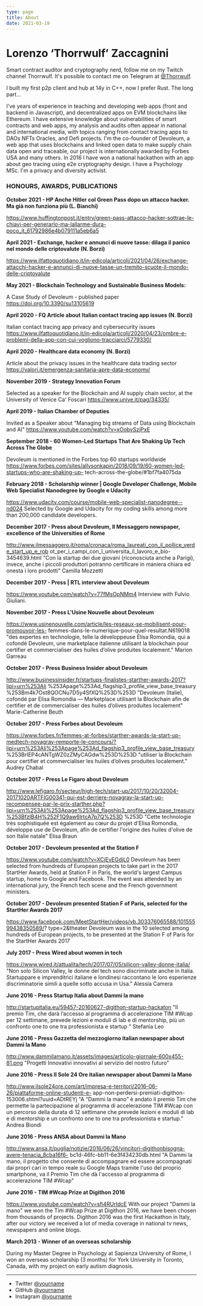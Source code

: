 ```yaml
---
type: page
title: About
date: 2021-03-19
---
```


# Lorenzo ‘Thorrwulf’ Zaccagnini

Smart contract auditor and cryptography nerd, follow me on my Twitch channel Thorrwulf. It's possible to contact me on Telegram at [@Thorrwulf](https://t.me/Thorrwulf).

I built my first p2p client and hub at 14y in C++, now I prefer Rust. The long part…

I've years of experience in teaching and developing web apps (front and backend in Javascript), and decentralized apps on EVM blockchains like Ethereum. I have extensive knowledge about vulnerabilities of smart contracts and web apps, my analysis and audits often appear in national and international media, with topics ranging from contact tracing apps to DAOs NFTs Oracles, and Defi projects. I'm the co-founder of Devoleum, a web app that uses blockchains and linked open data to make supply chain data open and traceable, our project is internationally awarded by Forbes USA and many others. In 2016 I have won a national hackathon with an app about geo tracing using e2e cryptography design. I have a Psychology MSc. I'm a privacy and diversity activist.

### HONOURS, AWARDS, PUBLICATIONS

**October 2021 - HP Anche Hitler col Green Pass dopo un attacco hacker. Ma già non funziona più (L. Bianchi)**

https://www.huffingtonpost.it/entry/green-pass-attacco-hacker-sottrae-le-chiavi-per-generarlo-ma-lallarme-dura-poco_it_61792986e4b079111a5eb6a5

**April 2021 - Exchange, hacker e annunci di nuove tasse: dilaga il panico nel mondo delle criptovalute (N. Borzi)**

https://www.ilfattoquotidiano.it/in-edicola/articoli/2021/04/26/exchange-attacchi-hacker-e-annunci-di-nuove-tasse-un-tremito-scuote-il-mondo-delle-criptovalute

**May 2021 - Blockchain Technology and Sustainable Business Models:**

A Case Study of Devoleum - published paper
https://doi.org/10.3390/su13105619

**April 2020 - FQ Article about Italian contact tracing app issues (N. Borzi)**

Italian contact tracing app privacy and cybersecurity issues
https://www.ilfattoquotidiano.it/in-edicola/articoli/2020/04/23/ombre-e-problemi-della-app-con-cui-vogliono-tracciarci/5779330/

**April 2020 - Healthcare data economy (N. Borzi)**

Article about the privacy issues in the healthcare data trading sector
https://valori.it/emergenza-sanitaria-apre-data-economy/

**November 2019 - Strategy Innovation Forum**

Selected as a speaker for the Blockchain and AI supply chain sector, at the University of Venice Ca' Foscari
https://www.unive.it/pag/34335/

**April 2019 - Italian Chamber of Deputies**

Invited as a Speaker about "Managing big streams of Data using Blockchain and AI"
https://www.youtube.com/watch?v=xOobvSzjPxE

**September 2018 - 60 Women-Led Startups That Are Shaking Up Tech Across The Globe**

Devoleum is mentioned in the Forbes top 60 startups worldwide
https://www.forbes.com/sites/allysonkapin/2018/09/19/60-women-led-startups-who-are-shaking-up- tech-across-the-globe/#1bf7fa4075da

**February 2018 - Scholarship winner | Google Developer Challenge, Mobile Web Specialist Nanodegree by Google e Udacity**

https://www.udacity.com/course/mobile-web-specialist-nanodegree--nd024
Selected by Google and Udacity for my coding skills among more than 200,000 candidate developers.

**December 2017 - Press about Devoleum, Il Messaggero newspaper, excellence of the Universities of Rome**

http://www.ilmessaggero.it/roma/cronaca/roma_laureati_con_il_pollice_verde_start_up_e_rob ot_per_i_campi_con_l_universita_il_lavoro_e_bio-3454639.html
"Con la startup dei due giovani (riconosciuta anche a Parigi), invece, anche i piccoli produttori potranno certificare in maniera chiara ed onesta i loro prodotti" Camilla Mozzetti

**December 2017 - Press | RTL interview about Devoleum**

https://www.youtube.com/watch?v=77fMsOpNMm4
Interview with Fulvio Giuliani.

**November 2017 - Press L'Usine Nouvelle about Devoleum**

https://www.usinenouvelle.com/article/les-reseaux-se-mobilisent-pour-promouvoir-les- femmes-dans-le-numerique-pour-quel-resultat.N619018
"des expertes en technologie, telle la développeuse Élisa Romondia, qui a cofondé Devoleum, une marketplace italienne utilisant la blockchain pour certifier et commercialiser des huiles d’olive produites localement." Marion Garreau

**October 2017 - Press Business Insider about Devoleum**

http://www.businessinsider.fr/startups-finalistes-starther-awards-2017?lipi=urn%253Ali %253Apage%253Ad_flagship3_profile_view_base_treasury %253Bm4k7Ost8QOCNu7D5y4SfXQ%253D%253D
"Devoleum (Italie), cofondé par Elisa Romondia — Marketplace utilisant la Blockchain afin de certifier et de commercialiser des huiles d’olives produites localement" Marie-Catherine Beuth

**October 2017 - Press Forbes about Devoleum**

https://www.forbes.fr/femmes-at-forbes/starther-awards-la-start-up-medtech-novagray-remporte-le-concours/?lipi=urn%253Ali%253Apage%253Ad_flagship3_profile_view_base_treasury %253BrIEP4cANTgWZ0zZMyCAGdw%253D%253D
"utiliser la Blockchain pour certifier et commercialiser les huiles d’olives produites localement." Audrey Chabal

**October 2017 - Press Le Figaro about Devoleum**

http://www.lefigaro.fr/secteur/high-tech/start-up/2017/10/20/32004-20171020ARTFIG00341-qui-est-derriere-novagray-la-start-up-recompensee-par-le-prix-starther.php?lipi=urn%253Ali%253Apage%253Ad_flagship3_profile_view_base_treasury%253BfzIB4H%252F1Q9aw6lrtcA7p7Q%253D %253D
"Cette technologie très sophistiquée est également au cœur du projet d'Elisa Romondia, développe use de Devoleum, afin de certifier l'origine des huiles d'olive de son Italie natale" Elisa Braun

**October 2017 - Devoleum presented at the Station F**

https://www.youtube.com/watch?v=XCjEvEGdjL0
Devoleum has been selected from hundreds of European projects to take part in the 2017 StartHer Awards, held at Station F in Paris, the world's largest Campus startup, home to Google and Facebook. The event was attended by an international jury, the French tech scene and the French government ministers.

**October 2017 - Devoleum presented Station F of Paris, selected for the StartHer Awards 2017**

https://www.facebook.com/MeetStartHer/videos/vb.303376065588/10155599438350589/? type=2&amp;theater
Devoleum was in the 10 selected among hundreds of European projects, to be presented at the Station F of Paris for the StartHer Awards 2017

**July 2017 - Press Wired about women in tech**

https://www.wired.it/attualita/tech/2017/07/05/silicon-valley-donne-italia/
"Non solo Silicon Valley, le donne del tech sono discriminate anche in Italia. Startuppare e imprenditrici italiane e londinesi raccontano le loro esperienze discriminatorie simili a quelle sotto accusa in Usa." Alessia Camera

**June 2016 - Press Startup Italia about Dammi la mano**

http://startupitalia.eu/59457-20160627-digithon-startup-hackaton
"Il premio Tim, che darà l’accesso al programma di accelerazione TIM #Wcap per 12 settimane, prevede lezioni e moduli di lab e di mentorship, più un confronto one to one tra professionista e startup " Stefania Leo

**June 2016 - Press Gazzetta del mezzogiorno italian newspaper about Dammi la Mano**

http://www.dammilamano.it/assets/images/articolo-giornale-600x455-81.png
"Progetti Innovativi innovativi al servizio del nostro futuro"

**June 2016 - Press Il Sole 24 Ore italian newspaper about Dammi la Mano**

http://www.ilsole24ore.com/art/impresa-e-territori/2016-06-26/piattaforme-online-studenti-e- app-non-perdersi-premiati-digithon-153006.shtml?uuid=ADtREYj
"A “Dammi la mano” è andato il premio Tim che permette la partecipazione al programma di accelerazione TIM #Wcap con un percorso della durata di 12 settimane che prevede lezioni e moduli di lab e di mentorship e un confronto one to one tra professionista e startup." Andrea Biondi

**June 2016 - Press ANSA about Dammi la Mano**

http://www.ansa.it/puglia/notizie/2016/06/26/vincitori-digithonbisogna-avere-tenacia_8cba16f6- bc1d-46fc-bb11-6e3f434230db.html
"A Dammi la mano, il progetto che consente di accompagnare ed essere accompagnati dai propri cari in tempo reale su Google Maps tramite l'uso del proprio smartphone, va il Premio Tim che dà l'accesso al programma di accelerazione TIM #Wcap"

**June 2016 - TIM #Wcap Prize at Digithon 2016**

https://www.youtube.com/watch?v=sfi4RUrIdcE
With our project "Dammi la mano" we won the Tim #Wcap Prize at Digithon 2016, we have been chosen from thousands of projects. Digithon 2016 was the first Hackathon in Italy, after our victory we received a lot of media coverage in national tv news, newspapers and online blogs.

**March 2013 - Winner of an overseas scholarship**

During my Master Degree in Psychology at Sapienza University of Rome, I won an overseas scholarship (3 months) for York University in Toronto, Canada, with my project on early autism diagnosis.

---

- Twitter [@yourname](https://twitter.com/thorrwulf)
- GitHub [@yourname](https://github.com/lorenzozaccagnini)
- Instagram [@yourname](https://instagram.com/yourname)

